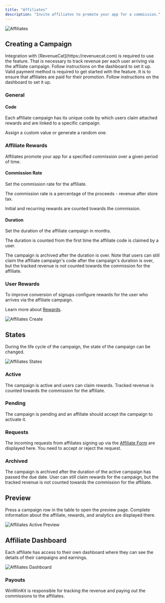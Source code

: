 ```yaml
---
title: "Affiliates"
description: "Invite affiliates to promote your app for a commission."
---
```


![Affiliates](/images/affiliates-table.png)

## Creating a Campaign

<Warning>
  Integration with [RevenueCat](https://revenuecat.com) is required to use the
  feature. That is necessary to track revenue per each user arriving via the
  affiliate campaign. Follow instructions on the dashboard to set it up.
</Warning>

<Warning>
  Valid payment method is required to get started with the feature. It is to
  ensure that affiliates are paid for their promotion. Follow instructions on
  the dashboard to set it up.
</Warning>

### General

#### Code

Each affiliate campaign has its unique code by which users claim attached rewards and are linked to a specific campaign.

Assign a custom value or generate a random one.

### Affiliate Rewards

Affiliates promote your app for a specified commission over a given period of time.

#### Commission Rate

Set the commission rate for the affiliate.

The commission rate is a percentage of the proceeds - revenue after store tax.

Initial and recurring rewards are counted towards the commission.

#### Duration

Set the duration of the affiliate campaign in months.

The duration is counted from the first time the affiliate code is claimed by a user.

<Info>
  The campaign is archived after the duration is over. Note that users can still
  claim the affiliate campaign's code after the campaign's duration is over, but
  the tracked revenue is not counted towards the commission for the affiliate.
</Info>

### User Rewards

To improve conversion of signups configure rewards for the user who arrives via the affiliate campaign.

Learn more about [Rewards](/features/rewards/introduction).

![Affiliates Create](/images/affiliates-create.png)

## States

During the life cycle of the campaign, the state of the campaign can be changed.

![Affiliates States](/images/affiliates-states.png)

### Active

The campaign is active and users can claim rewards. Tracked revenue is counted towards the commission for the affiliate.

### Pending

The campaign is pending and an affiliate should accept the campaign to activate it.

### Requests

The incoming requests from affiliates signing up via the [Affiliate Form](/features/pages/affiliate-form) are displayed here.
You need to accept or reject the request.

### Archived

The campaign is archived after the duration of the active campaign has passed the due date.
User can still claim rewards for the campaign, but the tracked revenue is not counted towards the commission for the affiliate.

## Preview

Press a campaign row in the table to open the preview page.
Complete information about the affiliate, rewards, and analytics are displayed there.

![Affiliates Active Preview](/images/affiliates-active-preview.png)

## Affiliate Dashboard

Each affiliate has access to their own dashboard where they can see the details of their campaigns and earnings.

![Affiliates Dashboard](/images/affiliates-aff-dashboard.png)

### Payouts

WinWinKit is responsible for tracking the revenue and paying out the commissions to the affiliates.
